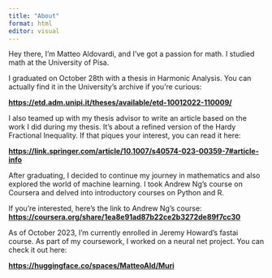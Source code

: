```yaml
---
title: "About"
format: html
editor: visual
---
```


Hey there, I'm Matteo Aldovardi, and I've got a passion for math. I studied math at the University of Pisa.

I graduated on October 28th with a thesis in Harmonic Analysis. You can actually find it in the University's archive if you're curious:

[**https://etd.adm.unipi.it/theses/available/etd-10012022-110009/**](https://etd.adm.unipi.it/theses/available/etd-10012022-110009/)

I also teamed up with my thesis advisor to write an article based on the work I did during my thesis. It's about a refined version of the Hardy Fractional Inequality. If that piques your interest, you can read it here:

[**https://link.springer.com/article/10.1007/s40574-023-00359-7#article-info**](https://link.springer.com/article/10.1007/s40574-023-00359-7#article-info)

After graduating, I decided to continue my journey in mathematics and also explored the world of machine learning. I took Andrew Ng's course on Coursera and delved into introductory courses on Python and R.

If you're interested, here's the link to Andrew Ng's course: [**https://coursera.org/share/1ea8e91ad87b22ce2b3272de89f7cc30**](https://coursera.org/share/1ea8e91ad87b22ce2b3272de89f7cc30)

As of October 2023, I'm currently enrolled in Jeremy Howard's fastai course. As part of my coursework, I worked on a neural net project. You can check it out here:

[**https://huggingface.co/spaces/MatteoAld/Muri**](https://huggingface.co/spaces/MatteoAld/Muri)
